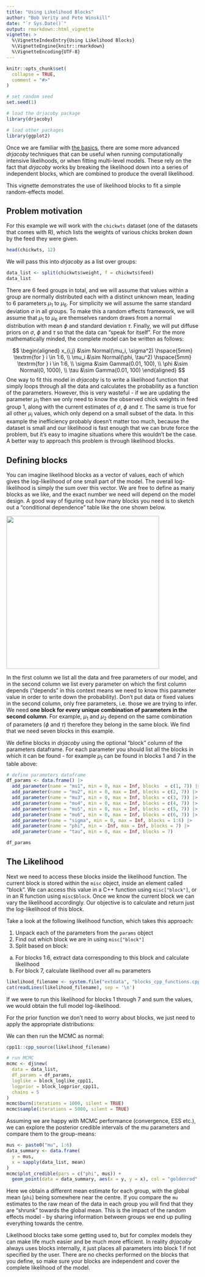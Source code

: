 ---
title: "Using Likelihood Blocks"
author: "Bob Verity and Pete Winskill"
date: "`r Sys.Date()`"
output: rmarkdown::html_vignette
vignette: >
  %\VignetteIndexEntry{Using Likelihood Blocks}
  %\VignetteEngine{knitr::rmarkdown}
  %\VignetteEncoding{UTF-8}
---

```{r, include = FALSE}
knitr::opts_chunk$set(
  collapse = TRUE,
  comment = "#>"
)
```

```{r, echo = FALSE}
# set random seed
set.seed(1)

# load the drjacoby package
library(drjacoby)

# load other packages
library(ggplot2)
```

Once we are familiar with [the basics](https://mrc-ide.github.io/drjacoby/articles/example.html), there are some more advanced *drjacoby* techniques that can be useful when running computationally intensive likelihoods, or when fitting multi-level models. These rely on the fact that *drjacoby* works by breaking the likelihood down into a series of independent blocks, which are combined to produce the overall likelihood.

This vignette demonstrates the use of likelihood blocks to fit a simple random-effects model.


## Problem motivation

For this example we will work with the `chickwts` dataset (one of the datasets that comes with R), which lists the weights of various chicks broken down by the feed they were given.

```{r}
head(chickwts, 12)
```

We will pass this into *drjacoby* as a list over groups:

```{r}
data_list <- split(chickwts$weight, f = chickwts$feed)
data_list
```

There are 6 feed groups in total, and we will assume that values within a group are normally distributed each with a distinct unknown mean, leading to 6 parameters $\mu_1$ to $\mu_6$. For simplicity we will assume the same standard deviation $\sigma$ in all groups. To make this a random effects framework, we will assume that $\mu_1$ to $\mu_6$ are themselves random draws from a normal distribution with mean $\phi$ and standard deviation $\tau$. Finally, we will put diffuse priors on $\sigma$, $\phi$ and $\tau$ so that the data can "speak for itself". For the more mathematically minded, the complete model can be written as follows:

$$
\begin{aligned}
x_{i,j} &\sim Normal(\mu_i, \sigma^2) \hspace{5mm} \textrm{for } i \in 1:6, \\
\mu_i &\sim Normal(\phi, \tau^2) \hspace{5mm} \textrm{for } i \in 1:6, \\
\sigma  &\sim Gamma(0.01, 100), \\
\phi  &\sim Normal(0, 1000), \\
\tau  &\sim Gamma(0.01, 100)
\end{aligned}
$$
One way to fit this model in *drjacoby* is to write a likelihood function that simply loops through all the data and calculates the probability as a function of the parameters. However, this is very wasteful - if we are updating the parameter $\mu_1$ then we only need to know the observed chick weights in feed group 1, along with the current estimates of $\sigma$, $\phi$ and $\tau$. The same is true for all other $\mu_i$ values, which only depend on a small subset of the data. In this example the inefficiency probably doesn't matter too much, because the dataset is small and our likelihood is fast enough that we can brute force the problem, but it's easy to imagine situations where this wouldn't be the case. A better way to approach this problem is through likelihood blocks.

## Defining blocks

You can imagine likelihood blocks as a vector of values, each of which gives the log-likelihood of one small part of the model. The overall log-likelihood is simply the sum over this vector. We are free to define as many blocks as we like, and the exact number we need will depend on the model design. A good way of figuring out how many blocks you need is to sketch out a "conditional dependence" table like the one shown below.

<img src="https://raw.githubusercontent.com/mrc-ide/drjacoby/master/man/figures/dependence_table.png" width="400px" />

In the first column we list all the data and free parameters of our model, and in the second column we list every parameter on which the first column depends ("depends" in this context means we need to know this parameter value in order to write down the probability). Don't put data or fixed values in the second column, only free parameters, i.e. those we are trying to infer. We need **one block for every unique combination of parameters in the second column**. For example, $\mu_1$ and $\mu_2$ depend on the same combination of parameters ($\phi$ and $\tau$) therefore they belong in the same block. We find that we need seven blocks in this example.

We define blocks in *drjacoby* using the optional "block" column of the parameters dataframe. For each parameter you should list all the blocks in which it can be found - for example $\mu_1$ can be found in blocks 1 and 7 in the table above:

```{r}
# define parameters dataframe
df_params <- data.frame() |>
  add_parameter(name = "mu1", min = 0, max = Inf, blocks  = c(1, 7)) |>
  add_parameter(name = "mu2", min = 0, max = Inf, blocks = c(2, 7)) |>
  add_parameter(name = "mu3", min = 0, max = Inf, blocks = c(3, 7)) |>
  add_parameter(name = "mu4", min = 0, max = Inf, blocks = c(4, 7)) |>
  add_parameter(name = "mu5", min = 0, max = Inf, blocks = c(5, 7)) |>
  add_parameter(name = "mu6", min = 0, max = Inf, blocks = c(6, 7)) |>
  add_parameter(name = "sigma", min = 0, max = Inf, blocks = 1:6) |>
  add_parameter(name = "phi", min = -Inf, max = Inf, blocks = 7) |>
  add_parameter(name = "tau", min = 0, max = Inf, blocks = 7)

df_params
```


## The Likelihood

Next we need to access these blocks inside the likelihood function. The current block is stored within the `misc` object, inside an element called "block". We can access this value in a C++ function using `misc["block"]`, or in an R function using `misc$block`. Once we know the current block we can vary the likelihood accordingly. Our objective is to calculate and return just the log-likelihood of this block.

Take a look at the following likelihood function, which takes this approach:

1. Unpack each of the parameters from the `params` object
2. Find out which block we are in using `misc["block"]`
3. Split based on block:
a. For blocks 1:6, extract data corresponding to this block and calculate likelihood
b. For block 7, calculate likelihood over all `mu` parameters

```{r, echo = FALSE, comment = ''}
likelihood_filename <- system.file("extdata", "blocks_cpp_functions.cpp", package = 'drjacoby', mustWork = TRUE)
cat(readLines(likelihood_filename), sep = '\n')
```
If we were to run this likelihood for blocks 1 through 7 and sum the values, we would obtain the full model log-likelihood.

For the prior function we don't need to worry about blocks, we just need to apply the appropriate distributions:

We can then run the MCMC as normal:
```{r, echo = FALSE, comment = '', warning=FALSE}
cpp11::cpp_source(likelihood_filename)
```

```{r}
# run MCMC
mcmc <- dj$new(
  data = data_list,
  df_params = df_params,
  loglike = block_loglike_cpp11,
  logprior = block_logprior_cpp11,
  chains = 5
)
mcmc$burn(iterations = 1000, silent = TRUE)
mcmc$sample(iterations = 5000, silent = TRUE)
```

Assuming we are happy with MCMC performance (convergence, ESS etc.), we can explore the posterior credible intervals of the mu parameters
and compare them to the group-means:

```{r, width = 10, height = 5}
mus <- paste0("mu", 1:6)
data_summary <- data.frame(
  y = mus,
  x = sapply(data_list, mean)
)
mcmc$plot_credible(pars = c("phi", mus)) +
  geom_point(data = data_summary, aes(x = y, y = x), col = "goldenrod", size = 1.5)
```

Here we obtain a different mean estimate for each group, with the global mean (`phi`) being somewhere near the centre. If you compare the `mu` estimates to the raw mean of the data in each group you will find that they are "shrunk" towards the global mean. This is the impact of the random effects model - by sharing information between groups we end up pulling everything towards the centre.

Likelihood blocks take some getting used to, but for complex models they can make life much easier and be much more efficient. In reality *drjacoby* always uses blocks internally, it just places all parameters into block 1 if not specified by the user. There are no checks performed on the blocks that you define, so make sure your blocks are independent and cover the complete likelihood of the model.

